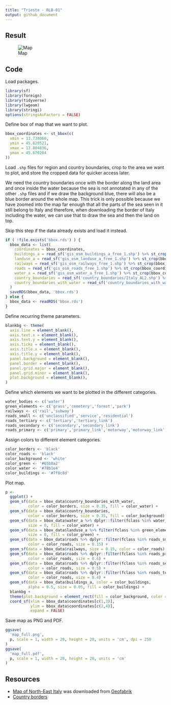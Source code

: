 ```yaml
---
title: "Trieste - RLB-01"
output: github_document
---
```


## Result

![Map](map_large.jpg)

## Code

Load packages.

```r
library(sf)
library(foreign)
library(tidyverse)
library(lwgeom)
library(stringi)
options(stringsAsFactors = FALSE)
```

Define box of map that we want to plot.

```r
bbox_coordinates <- st_bbox(c(
  xmin = 13.738060,
  ymin = 45.620521,
  xmax = 13.804836,
  ymax = 45.670204
))
```

Load `.shp` files for region and country boundaries, crop to the area we want to plot, and store the cropped data for quicker access later.

We need the country boundaries once with the border along the land area and once inside the water because the sea is not annotated in any of the other `.shp` files and if we draw the background blue, there will also be a blue border around the whole map.
This trick is only possible because we have zoomed into the map far enough that all the parts of the sea seen in it still belong to Italy and therefore, when downloading the border of Italy including the water, we can use that to draw the sea and then the land on top.

Skip this step if the data already exists and load it instead.

```r
if ( !file.exists('bbox.rds') ) {
  bbox_data <- list(
    coordinates = bbox_coordinates,
    buildings_a = read_sf('gis_osm_buildings_a_free_1.shp') %>% st_crop(bbox_coordinates),
    landuse_a = read_sf('gis_osm_landuse_a_free_1.shp') %>% st_crop(bbox_coordinates),
    railways = read_sf('gis_osm_railways_free_1.shp') %>% st_crop(bbox_coordinates),
    roads = read_sf('gis_osm_roads_free_1.shp') %>% st_crop(bbox_coordinates),
    water_a = read_sf('gis_osm_water_a_free_1.shp') %>% st_crop(bbox_coordinates),
    country_boundaries = read_sf('country_boundaries/Italy_AL2.shp') %>% st_crop(bbox_coordinates),
    country_boundaries_with_water = read_sf('country_boundaries_with_water/Italy_AL2.shp') %>% st_crop(bbox_coordinates)
  )
  saveRDS(bbox_data, 'bbox.rds')
} else {
  bbox_data <- readRDS('bbox.rds')
}
```

Define recurring theme parameters.

```r
blankbg <- theme(
  axis.line = element_blank(),
  axis.text.x = element_blank(),
  axis.text.y = element_blank(),
  axis.ticks = element_blank(),
  axis.title.x = element_blank(),
  axis.title.y = element_blank(),
  panel.background = element_blank(),
  panel.border = element_blank(),
  panel.grid.major = element_blank(),
  panel.grid.minor = element_blank(),
  plot.background = element_blank(),
)
```

Define which elements we want to be plotted in the different categories.

```r
water_bodies <- c('water')
green_elements <- c('grass','cemetery','forest','park')
railways <- c('rail','subway')
roads_small <- c('unclassified','service','residential')
roads_tertiary <- c('tertiary','tertiary_link')
roads_secondary <- c('secondary','secondary_link')
roads_primary <- c('primary','primary_link','motorway','motorway_link','trunk','trunk_link')
```

Assign colors to different element categories.

```r
color_borders <- 'black'
color_roads <- 'black'
color_background <- 'white'
color_green <- '#65b8a2'
color_water <- '#78b1e4'
color_buildings <- '#7f8c8d'
```

Plot map.

```r
p <-
  ggplot() +
  geom_sf(data = bbox_data$country_boundaries_with_water,
          color = color_borders, size = 0.35, fill = color_water) +
  geom_sf(data = bbox_data$country_boundaries,
          color = color_borders, size = 0.35, fill = color_background) +
  geom_sf(data = bbox_data$water_a %>% dplyr::filter(fclass %in% water_bodies),
          size = 0, fill = color_water) +
  geom_sf(data = bbox_data$landuse_a %>% filter(fclass %in% green_elements),
          size = 0, fill = color_green) +
  geom_sf(data = bbox_data$roads %>% dplyr::filter(fclass %in% roads_small),
          color = color_roads, size = 0.15) +
  geom_sf(data = bbox_data$railways, size = 0.15, color = color_roads) +
  geom_sf(data = bbox_data$roads %>% dplyr::filter(fclass %in% roads_primary),
          color = color_roads, size = 0.6) +
  geom_sf(data = bbox_data$roads %>% dplyr::filter(fclass %in% roads_secondary),
          color = color_roads, size = 0.5) +
  geom_sf(data = bbox_data$roads %>% dplyr::filter(fclass %in% roads_tertiary),
          color = color_roads, size = 0.4) +
  geom_sf(data = bbox_data$buildings_a, color = color_buildings,
          alpha = 0.5, size = 0.05, fill = color_buildings) +
  blankbg +
  theme(plot.background = element_rect(fill = color_background, color = NA)) +
  coord_sf(xlim = bbox_data$coordinates[c(1,3)],
           ylim = bbox_data$coordinates[c(2,4)],
           expand = FALSE)
```

Save map as PNG and PDF.

```r
ggsave(
  'map_full.png',
  p, scale = 1, width = 20, height = 20, units = 'cm', dpi = 250
)
ggsave(
  'map_full.pdf',
  p, scale = 1, width = 20, height = 20, units = 'cm'
)
```

## Resources

- [Map of North-East Italy](http://download.geofabrik.de/europe/italy/nord-est.html) was downloaded from [Geofabrik](https://www.geofabrik.de)
- [Country borders](https://osm-boundaries.com)
